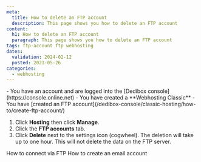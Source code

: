 ```yaml
---
meta:
  title: How to delete an FTP account 
  description: This page shows you how to delete an FTP account 
content:
  h1: How to delete an FTP account 
  paragraph: This page shows you how to delete an FTP account 
tags: ftp-account ftp webhosting 
dates:
  validation: 2024-02-12
  posted: 2021-05-26
categories:
  - webhosting
---
```


<Macro id="webhosting-online" />

<Message type="requirement">
  - You have an account and are logged into the [Dedibox console](https://console.online.net)
  - You have created a **Webhosting Classic**
  - You have [created an FTP account](/dedibox-console/classic-hosting/how-to/create-ftp-account/)
</Message>

1. Click **Hosting** then click **Manage**.
2. Click the **FTP accounts** tab.
3. Click **Delete** next to the settings icon (cogwheel). The deletion will take up to one hour.
    <Message type="note">
      This will not delete the data on the FTP server.
    </Message>


<Navigation title="See also">
  <PreviousButton to="/dedibox-console/classic-hosting/how-to/connect-via-ftp/">How to connect via FTP</PreviousButton>
  <NextButton to="/dedibox-console/classic-hosting/how-to/create-email-account/">How to create an email account</NextButton>
</Navigation>